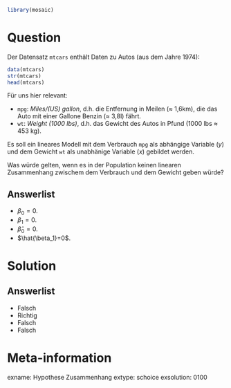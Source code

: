```r
library(mosaic)
```

Question
========

Der Datensatz `mtcars` enthält Daten zu Autos (aus dem Jahre 1974):

```r
data(mtcars)
str(mtcars)
head(mtcars)
```

Für uns hier relevant:

- `mpg`: *Miles/(US) gallon*, d.h. die Entfernung in Meilen ($\approx$ 1,6km), die das Auto mit einer Gallone Benzin ($\approx$ 3,8l) fährt.
- `wt`: *Weight (1000 lbs)*, d.h. das Gewicht des Autos in Pfund (1000 lbs $\approx$ 453 kg).

Es soll ein lineares Modell mit dem Verbrauch `mpg` als abhängige Variable ($y$) und dem Gewicht `wt` als unabhänige Variable ($x$) gebildet werden.

Was würde gelten, wenn es in der Population keinen linearen Zusammenhang zwischem dem Verbrauch und dem Gewicht geben würde?

Answerlist
----------
* $\beta_0=0$.
* $\beta_1=0$.
* $\hat{\beta}_0=0$.
* $\hat{\beta_1}=0$.



Solution
========

Answerlist
----------
* Falsch
* Richtig
* Falsch
* Falsch

Meta-information
================
exname: Hypothese Zusammenhang
extype: schoice
exsolution: 0100
